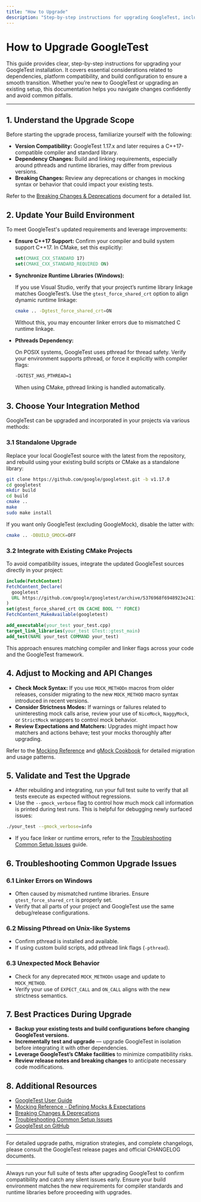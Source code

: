 ```yaml
---
title: "How to Upgrade"
description: "Step-by-step instructions for upgrading GoogleTest, including dependency, platform, and build considerations. Designed to help both newcomers and existing users navigate upgrades with confidence."
---
```


# How to Upgrade GoogleTest

This guide provides clear, step-by-step instructions for upgrading your GoogleTest installation. It covers essential considerations related to dependencies, platform compatibility, and build configuration to ensure a smooth transition. Whether you’re new to GoogleTest or upgrading an existing setup, this documentation helps you navigate changes confidently and avoid common pitfalls.

---

## 1. Understand the Upgrade Scope

Before starting the upgrade process, familiarize yourself with the following:

- **Version Compatibility:** GoogleTest 1.17.x and later requires a C++17-compatible compiler and standard library.
- **Dependency Changes:** Build and linking requirements, especially around pthreads and runtime libraries, may differ from previous versions.
- **Breaking Changes:** Review any deprecations or changes in mocking syntax or behavior that could impact your existing tests.

Refer to the [Breaking Changes & Deprecations](https://github.com/google/googletest/tree/main/changelog/upgrade-guidance/breaking-changes-deprecations.md) document for a detailed list.


## 2. Update Your Build Environment

To meet GoogleTest's updated requirements and leverage improvements:

- **Ensure C++17 Support:** Confirm your compiler and build system support C++17. In CMake, set this explicitly:

  ```cmake
  set(CMAKE_CXX_STANDARD 17)
  set(CMAKE_CXX_STANDARD_REQUIRED ON)
  ```

- **Synchronize Runtime Libraries (Windows):** 

  If you use Visual Studio, verify that your project’s runtime library linkage matches GoogleTest’s. Use the `gtest_force_shared_crt` option to align dynamic runtime linkage:

  ```bash
  cmake .. -Dgtest_force_shared_crt=ON
  ```

  Without this, you may encounter linker errors due to mismatched C runtime linkage.

- **Pthreads Dependency:**

  On POSIX systems, GoogleTest uses pthread for thread safety. Verify your environment supports pthread, or force it explicitly with compiler flags:

  ```bash
  -DGTEST_HAS_PTHREAD=1
  ```

  When using CMake, pthread linking is handled automatically.


## 3. Choose Your Integration Method

GoogleTest can be upgraded and incorporated in your projects via various methods:

### 3.1 Standalone Upgrade

Replace your local GoogleTest source with the latest from the repository, and rebuild using your existing build scripts or CMake as a standalone library:

```bash
git clone https://github.com/google/googletest.git -b v1.17.0
cd googletest
mkdir build
cd build
cmake ..
make
sudo make install
```

If you want only GoogleTest (excluding GoogleMock), disable the latter with:

```bash
cmake .. -DBUILD_GMOCK=OFF
```

### 3.2 Integrate with Existing CMake Projects

To avoid compatibility issues, integrate the updated GoogleTest sources directly in your project:

```cmake
include(FetchContent)
FetchContent_Declare(
  googletest
  URL https://github.com/google/googletest/archive/5376968f6948923e2411081fd9372e71a59d8e77.zip
)
set(gtest_force_shared_crt ON CACHE BOOL "" FORCE)
FetchContent_MakeAvailable(googletest)

add_executable(your_test your_test.cpp)
target_link_libraries(your_test GTest::gtest_main)
add_test(NAME your_test COMMAND your_test)
```

This approach ensures matching compiler and linker flags across your code and the GoogleTest framework.


## 4. Adjust to Mocking and API Changes

- **Check Mock Syntax:** If you use `MOCK_METHODn` macros from older releases, consider migrating to the new `MOCK_METHOD` macro syntax introduced in recent versions.
- **Consider Strictness Modes:** If warnings or failures related to uninteresting mock calls arise, review your use of `NiceMock`, `NaggyMock`, or `StrictMock` wrappers to control mock behavior.
- **Review Expectations and Matchers:** Upgrades might impact how matchers and actions behave; test your mocks thoroughly after upgrading.

Refer to the [Mocking Reference](https://github.com/google/googletest/tree/main/api-reference/mocking-framework/setting-expectations.md) and [gMock Cookbook](https://github.com/google/googletest/tree/main/docs/gmock_cook_book.md) for detailed migration and usage patterns.


## 5. Validate and Test the Upgrade

- After rebuilding and integrating, run your full test suite to verify that all tests execute as expected without regressions.
- Use the `--gmock_verbose` flag to control how much mock call information is printed during test runs. This is helpful for debugging newly surfaced issues:

```bash
./your_test --gmock_verbose=info
```

- If you face linker or runtime errors, refer to the [Troubleshooting Common Setup Issues](https://github.com/google/googletest/tree/main/getting-started/troubleshooting-help/common-issues.md) guide.


## 6. Troubleshooting Common Upgrade Issues

### 6.1 Linker Errors on Windows

- Often caused by mismatched runtime libraries. Ensure `gtest_force_shared_crt` is properly set.
- Verify that all parts of your project and GoogleTest use the same debug/release configurations.

### 6.2 Missing Pthread on Unix-like Systems

- Confirm pthread is installed and available.
- If using custom build scripts, add pthread link flags (`-pthread`).

### 6.3 Unexpected Mock Behavior

- Check for any deprecated `MOCK_METHODn` usage and update to `MOCK_METHOD`.
- Verify your use of `EXPECT_CALL` and `ON_CALL` aligns with the new strictness semantics.


## 7. Best Practices During Upgrade

- **Backup your existing tests and build configurations before changing GoogleTest versions.**
- **Incrementally test and upgrade** — upgrade GoogleTest in isolation before integrating it with other dependencies.
- **Leverage GoogleTest’s CMake facilities** to minimize compatibility risks.
- **Review release notes and breaking changes** to anticipate necessary code modifications.


## 8. Additional Resources

- [GoogleTest User Guide](https://google.github.io/googletest/)
- [Mocking Reference - Defining Mocks & Expectations](https://google.github.io/googletest/reference/mocking.html)
- [Breaking Changes & Deprecations](https://github.com/google/googletest/tree/main/changelog/upgrade-guidance/breaking-changes-deprecations.md)
- [Troubleshooting Common Setup Issues](https://github.com/google/googletest/tree/main/getting-started/troubleshooting-help/common-issues.md)
- [GoogleTest on GitHub](https://github.com/google/googletest)


---

For detailed upgrade paths, migration strategies, and complete changelogs, please consult the GoogleTest release pages and official CHANGELOG documents.


---

<Tip>
Always run your full suite of tests after upgrading GoogleTest to confirm compatibility and catch any silent issues early.
</Tip>

<Check>
Ensure your build environment matches the new requirements for compiler standards and runtime libraries before proceeding with upgrades.
</Check>